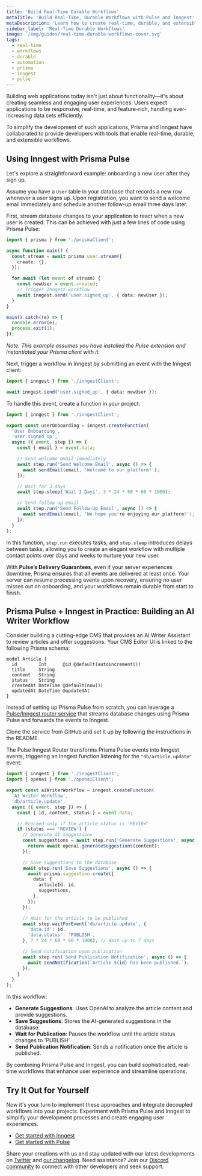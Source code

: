 ```yaml
---
title: 'Build Real-Time Durable Workflows'
metaTitle: 'Build Real-Time, Durable Workflows with Pulse and Inngest'
metaDescription: 'Learn how to create real-time, durable, and extensible workflows using Prisma Pulse and Inngest.'
sidebar_label: 'Real-Time Durable Workflows'
image: '/img/guides/real-time-durable-workflows-cover.svg'
tags:
  - real-time
  - workflows
  - durable
  - automation
  - prisma
  - inngest
  - pulse
---
```


Building web applications today isn't just about functionality—it's about creating seamless and engaging user experiences. Users expect applications to be responsive, real-time, and feature-rich, handling ever-increasing data sets efficiently.

To simplify the development of such applications, Prisma and Inngest have collaborated to provide developers with tools that enable real-time, durable, and extensible workflows.

## Using Inngest with Prisma Pulse

Let's explore a straightforward example: onboarding a new user after they sign up.

Assume you have a `User` table in your database that records a new row whenever a user signs up. Upon registration, you want to send a welcome email immediately and schedule another follow-up email three days later.

First, stream database changes to your application to react when a new user is created. This can be achieved with just a few lines of code using Prisma Pulse:

```typescript
import { prisma } from './prismaClient';

async function main() {
  const stream = await prisma.user.stream({
    create: {},
  });

  for await (let event of stream) {
    const newUser = event.created;
    // Trigger Inngest workflow
    await inngest.send('user.signed_up', { data: newUser });
  }
}

main().catch((e) => {
  console.error(e);
  process.exit(1);
});
```

*Note: This example assumes you have installed the Pulse extension and instantiated your Prisma client with it.*

Next, trigger a workflow in Inngest by submitting an event with the Inngest client:

```typescript
import { inngest } from './inngestClient';

await inngest.send('user.signed_up', { data: newUser });
```

To handle this event, create a function in your project:

```typescript
import { inngest } from './inngestClient';

export const userOnboarding = inngest.createFunction(
  'User Onboarding',
  'user.signed_up',
  async ({ event, step }) => {
    const { email } = event.data;

    // Send welcome email immediately
    await step.run('Send Welcome Email', async () => {
      await sendEmail(email, 'Welcome to our platform!');
    });

    // Wait for 3 days
    await step.sleep('Wait 3 Days', 3 * 24 * 60 * 60 * 1000);

    // Send follow-up email
    await step.run('Send Follow-Up Email', async () => {
      await sendEmail(email, 'We hope you're enjoying our platform!');
    });
  }
);
```

In this function, `step.run` executes tasks, and `step.sleep` introduces delays between tasks, allowing you to create an elegant workflow with multiple contact points over days and weeks to nurture your new user.

With **Pulse’s Delivery Guarantees**, even if your server experiences downtime, Prisma ensures that all events are delivered at least once. Your server can resume processing events upon recovery, ensuring no user misses out on onboarding, and your workflows remain durable from start to finish.

## Prisma Pulse + Inngest in Practice: Building an AI Writer Workflow

Consider building a cutting-edge CMS that provides an AI Writer Assistant to review articles and offer suggestions. Your CMS Editor UI is linked to the following Prisma schema:

```prisma
model Article {
  id        Int      @id @default(autoincrement())
  title     String
  content   String
  status    String
  createdAt DateTime @default(now())
  updatedAt DateTime @updatedAt
}
```

Instead of setting up Prisma Pulse from scratch, you can leverage a [Pulse/Inngest router service](https://github.com/prisma/pulse-inngest-router) that streams database changes using Prisma Pulse and forwards the events to Inngest.

Clone the service from GitHub and set it up by following the instructions in the README.

The Pulse Inngest Router transforms Prisma Pulse events into Inngest events, triggering an Inngest function listening for the `"db/article.update"` event:

```typescript
import { inngest } from './inngestClient';
import { openai } from './openaiClient';

export const aiWriterWorkflow = inngest.createFunction(
  'AI Writer Workflow',
  'db/article.update',
  async ({ event, step }) => {
    const { id, content, status } = event.data;

    // Proceed only if the article status is 'REVIEW'
    if (status === 'REVIEW') {
      // Generate AI suggestions
      const suggestions = await step.run('Generate Suggestions', async () => {
        return await openai.generateSuggestions(content);
      });

      // Save suggestions to the database
      await step.run('Save Suggestions', async () => {
        await prisma.suggestion.create({
          data: {
            articleId: id,
            suggestions,
          },
        });
      });

      // Wait for the article to be published
      await step.waitForEvent('db/article.update', {
        'data.id': id,
        'data.status': 'PUBLISH',
      }, 7 * 24 * 60 * 60 * 1000); // Wait up to 7 days

      // Send notification upon publication
      await step.run('Send Publication Notification', async () => {
        await sendNotification(`Article ${id} has been published.`);
      });
    }
  }
);
```

In this workflow:

- **Generate Suggestions**: Uses OpenAI to analyze the article content and provide suggestions.
- **Save Suggestions**: Stores the AI-generated suggestions in the database.
- **Wait for Publication**: Pauses the workflow until the article status changes to 'PUBLISH'.
- **Send Publication Notification**: Sends a notification once the article is published.

By combining Prisma Pulse and Inngest, you can build sophisticated, real-time workflows that enhance user experience and streamline operations.

## Try It Out for Yourself

Now it's your turn to implement these approaches and integrate decoupled workflows into your projects. Experiment with Prisma Pulse and Inngest to simplify your development processes and create engaging user experiences.

- [Get started with Inngest](https://www.inngest.com)
- [Get started with Pulse](https://www.prisma.io/pulse)

Share your creations with us and stay updated with our latest developments on [Twitter](https://twitter.com/prisma) and [our changelog](https://www.prisma.io/changelog). Need assistance? Join our [Discord community](https://discord.com/invite/prisma) to connect with other developers and seek support.
